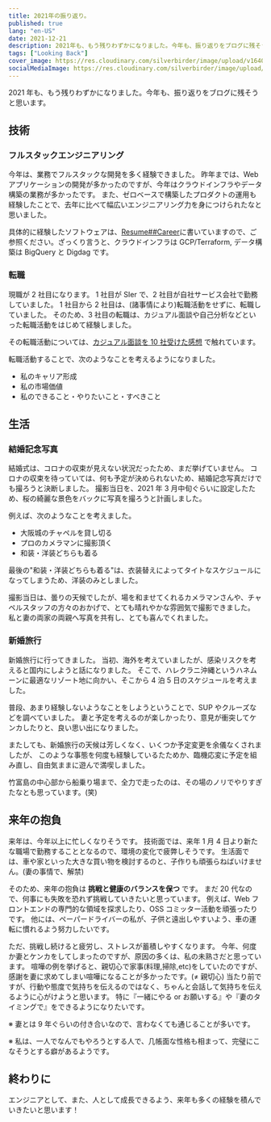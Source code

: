 ```yaml
---
title: 2021年の振り返り。
published: true
lang: "en-US"
date: 2021-12-21
description: 2021年も、もう残りわずかになりました。今年も、振り返りをブログに残そうと思います。技術 フルスタックエンジニアリング 今年は、業務でフルスタックな開発を多く経験できました。
tags: ["Looking Back"]
cover_image: https://res.cloudinary.com/silverbirder/image/upload/v1640236996/silver-birder.github.io/blog/okinawa_photo.jpg
socialMediaImage: https://res.cloudinary.com/silverbirder/image/upload/v1640236996/silver-birder.github.io/blog/okinawa_photo.jpg
---
```


2021 年も、もう残りわずかになりました。今年も、振り返りをブログに残そうと思います。

## 技術

### フルスタックエンジニアリング

今年は、業務でフルスタックな開発を多く経験できました。
昨年までは、Web アプリケーションの開発が多かったのですが、今年はクラウドインフラやデータ構築の業務が多かったです。
また、ゼロベースで構築したプロダクトの運用も経験したことで、去年に比べて幅広いエンジニアリング力を身につけられたなと思いました。

具体的に経験したソフトウェアは、[Resume##Career](../../../resume/index.mdxx)に書いていますので、ご参照ください。ざっくり言うと、クラウドインフラは GCP/Terraform, データ構築は BigQuery と Digdag です。

### 転職

現職が 2 社目になります。
1 社目が SIer で、2 社目が自社サービス会社で勤務していました。
1 社目から 2 社目は、(諸事情により)転職活動をせずに、転職していました。
そのため、3 社目の転職は、カジュアル面談や自己分析などといった転職活動をはじめて経験しました。

その転職活動については、[カジュアル面談を 10 社受けた感想](../my_feedback_after_taking_casual_interviews_with_10_companies_in_2_months/index.mdxx) で触れています。

転職活動することで、次のようなことを考えるようになりました。

- 私のキャリア形成
- 私の市場価値
- 私のできること・やりたいこと・すべきこと

## 生活

### 結婚記念写真

結婚式は、コロナの収束が見えない状況だったため、まだ挙げていません。
コロナの収束を待っていては、何も予定が決められないため、結婚記念写真だけでも撮ろうと決断しました。
撮影当日を、2021 年 3 月中旬ぐらいに設定したため、桜の綺麗な景色をバックに写真を撮ろうと計画しました。

例えば、次のようなことを考えました。

- 大阪城のチャペルを貸し切る
- プロのカメラマンに撮影頂く
- 和装・洋装どちらも着る

最後の"和装・洋装どちらも着る"は、衣装替えによってタイトなスケジュールになってしまうため、洋装のみとしました。

撮影当日は、曇りの天候でしたが、場を和ませてくれるカメラマンさんや、チャペルスタッフの方々のおかげで、とても晴れやかな雰囲気で撮影できました。
私と妻の両家の両親へ写真を共有し、とても喜んでくれました。

### 新婚旅行

新婚旅行に行ってきました。
当初、海外を考えていましたが、感染リスクを考えると国内にしようと話になりました。
そこで、ハレクラニ沖縄というハネムーンに最適なリゾート地に向かい、そこから 4 泊 5 日のスケジュールを考えました。

普段、あまり経験しないようなことをしようということで、SUP やクルーズなどを調べていました。
妻と予定を考えるのが楽しかったり、意見が衝突してケンカしたりと、良い思い出になりました。

またしても、新婚旅行の天候は芳しくなく、いくつか予定変更を余儀なくされましたが、
このような事態を何度も経験しているたためか、臨機応変に予定を組み直し、自由気ままに遊んで満喫しました。

竹富島の中心部から船乗り場まで、全力で走ったのは、その場のノリでやりすぎたなとも思っています。(笑)

## 来年の抱負

来年は、今年以上に忙しくなりそうです。
技術面では、来年 1 月 4 日より新たな職場で勤務することとなるので、環境の変化で疲弊しそうです。
生活面では、車や家といった大きな買い物を検討するのと、子作りも頑張らねばいけません。(妻の事情で、解禁)

そのため、来年の抱負は **挑戦と健康のバランスを保つ** です。
まだ 20 代なので、何事にも失敗を恐れず挑戦していきたいと思っています。
例えば、Web フロントエンドの専門的な領域を探求したり、OSS コミッター活動を頑張ったりです。
他には、ペーパードライバーの私が、子供と遠出しやすいよう、車の運転に慣れるよう努力したいです。

ただ、挑戦し続けると疲労し、ストレスが蓄積しやすくなります。
今年、何度か妻とケンカをしてしまったのですが、原因の多くは、私の未熟さだと思っています。
喧嘩の例を挙げると、親切心で家事(料理,掃除,etc)をしていたのですが、感謝を妻に求めてしまい喧嘩になることが多かったです。(≠ 親切心)
当たり前ですが、行動や態度で気持ちを伝えるのではなく、ちゃんと会話して気持ちを伝えるように心がけようと思います。
特に『一緒にやる or お願いする』や『妻のタイミングで』をできるようになりたいです。

※ 妻とは 9 年ぐらいの付き合いなので、言わなくても通じることが多いです。

※ 私は、一人でなんでもやろうとする人で、几帳面な性格も相まって、完璧にこなそうとする癖があるようです。

## 終わりに

エンジニアとして、また、人として成長できるよう、来年も多くの経験を積んでいきたいと思います！
